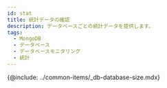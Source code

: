 ```yaml
---
id: stat
title: 統計データの確認
description: データベースごとの統計データを提供します。
tags:
  - MongoDB
  - データベース
  - データベースモニタリング
  - 統計
---
```



<!-- {@include: ../common-items/_db-sql-static.mdx}  -->

<!-- {@include: ../common-items/_db-trend-by-query.mdx} -->

<!-- {@include: ../common-items/_db-detail-view-query.mdx} -->

<!-- mysql, mariadb, CUBRID 지원 -->

{@include: ../common-items/_db-database-size.mdx} 

<!-- oracle, tibero, CUBRID -->

<!-- {@include: ../common-items/_db-tablespace-size.mdx}-->

<!-- oracle, tibero -->

<!-- {@include: ../common-items/_db-sga-size.mdx} -->
